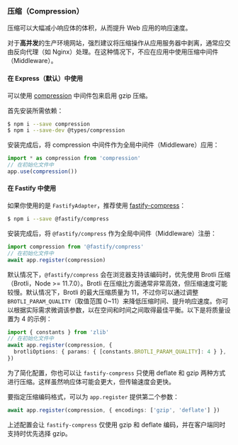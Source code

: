 ### 压缩（Compression）

压缩可以大幅减小响应体的体积，从而提升 Web 应用的响应速度。

对于**高并发**的生产环境网站，强烈建议将压缩操作从应用服务器中剥离，通常应交由反向代理（如 Nginx）处理。在这种情况下，不应在应用中使用压缩中间件（Middleware）。

#### 在 Express（默认）中使用

可以使用 [compression](https://github.com/expressjs/compression) 中间件包来启用 gzip 压缩。

首先安装所需依赖：

```bash
$ npm i --save compression
$ npm i --save-dev @types/compression
```

安装完成后，将 compression 中间件作为全局中间件（Middleware）应用：

```typescript
import * as compression from 'compression'
// 在初始化文件中
app.use(compression())
```

#### 在 Fastify 中使用

如果你使用的是 `FastifyAdapter`，推荐使用 [fastify-compress](https://github.com/fastify/fastify-compress)：

```bash
$ npm i --save @fastify/compress
```

安装完成后，将 `@fastify/compress` 作为全局中间件（Middleware）注册：

```typescript
import compression from '@fastify/compress'
// 在初始化文件中
await app.register(compression)
```

默认情况下，`@fastify/compress` 会在浏览器支持该编码时，优先使用 Brotli 压缩（Brotli，Node >= 11.7.0）。Brotli 在压缩比方面通常非常高效，但压缩速度可能较慢。默认情况下，Brotli 的最大压缩质量为 11，不过你可以通过调整 `BROTLI_PARAM_QUALITY`（取值范围 0~11）来降低压缩时间、提升响应速度。你可以根据实际需求微调该参数，以在空间和时间之间取得最佳平衡。以下是将质量设置为 4 的示例：

```typescript
import { constants } from 'zlib'
// 在初始化文件中
await app.register(compression, {
  brotliOptions: { params: { [constants.BROTLI_PARAM_QUALITY]: 4 } },
})
```

为了简化配置，你也可以让 `fastify-compress` 只使用 deflate 和 gzip 两种方式进行压缩。这样虽然响应体可能会更大，但传输速度会更快。

要指定压缩编码格式，可以为 `app.register` 提供第二个参数：

```typescript
await app.register(compression, { encodings: ['gzip', 'deflate'] })
```

上述配置会让 `fastify-compress` 仅使用 gzip 和 deflate 编码，并在客户端同时支持时优先选择 gzip。
